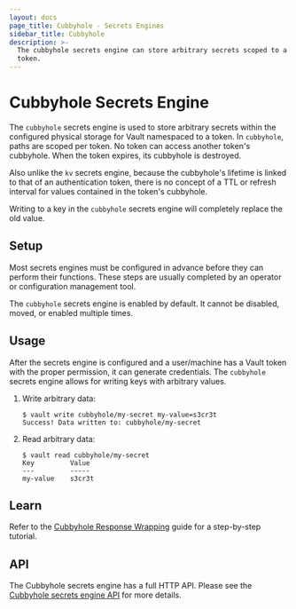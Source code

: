 ```yaml
---
layout: docs
page_title: Cubbyhole - Secrets Engines
sidebar_title: Cubbyhole
description: >-
  The cubbyhole secrets engine can store arbitrary secrets scoped to a single
  token.
---
```


# Cubbyhole Secrets Engine

The `cubbyhole` secrets engine is used to store arbitrary secrets within the
configured physical storage for Vault namespaced to a token. In `cubbyhole`,
paths are scoped per token. No token can access another token's cubbyhole. When
the token expires, its cubbyhole is destroyed.

Also unlike the `kv` secrets engine, because the cubbyhole's lifetime is
linked to that of an authentication token, there is no concept of a TTL or
refresh interval for values contained in the token's cubbyhole.

Writing to a key in the `cubbyhole` secrets engine will completely replace the
old value.

## Setup

Most secrets engines must be configured in advance before they can perform their
functions. These steps are usually completed by an operator or configuration
management tool.

The `cubbyhole` secrets engine is enabled by default. It cannot be disabled,
moved, or enabled multiple times.

## Usage

After the secrets engine is configured and a user/machine has a Vault token with
the proper permission, it can generate credentials. The `cubbyhole` secrets
engine allows for writing keys with arbitrary values.

1. Write arbitrary data:

   ```shell-session
   $ vault write cubbyhole/my-secret my-value=s3cr3t
   Success! Data written to: cubbyhole/my-secret
   ```

1. Read arbitrary data:

   ```shell-session
   $ vault read cubbyhole/my-secret
   Key         Value
   ---         -----
   my-value    s3cr3t
   ```

## Learn

Refer to the [Cubbyhole Response Wrapping](https://learn.hashicorp.com/vault/secrets-management/sm-cubbyhole)
guide for a step-by-step tutorial.

## API

The Cubbyhole secrets engine has a full HTTP API. Please see the
[Cubbyhole secrets engine API](/api/secret/cubbyhole) for more
details.
